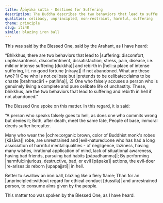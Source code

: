 ```yaml
---
title: Āpāyika sutta - Destined for Suffering
description: The Buddha describes the two behaviors that lead to suffering and rebirth in hell if not abandoned.
qualities: celibacy, unprincipled, non-restraint, harmful, suffering
theme: principle
slug: iti48
simile: blazing iron ball
---
```


This was said by the Blessed One, said by the Arahant, as I have heard:

“Bhikkhus, there are two behaviors that lead to |suffering::discomfort, unpleasantness, discontentment, dissatisfaction, stress, pain, disease, i.e. mild or intense suffering [dukkha]| and rebirth in |hell::a place of intense suffering, lit. no good fortune [niraya]| if not abandoned. What are these two? 1) One who is not celibate but |pretends to be celibate::claims to be chaste [brahmacārī + paṭiñña]|, 2) One who falsely accuses a person who is genuinely living a complete and pure celibate life of unchastity. These, bhikkhus, are the two behaviors that lead to suffering and rebirth in hell if not abandoned.”

The Blessed One spoke on this matter. In this regard, it is said:

“A person who speaks falsely goes to hell,
as does one who commits wrong but denies it;
Both, after death, meet the same fate,
People of base, immoral deeds suffer hereafter.

Many who wear the |ochre::organic brown, color of Buddhist monk's robes [kāsāva]| robe,
are unrestrained and |evil-natured::one who has had a long association of harmful mental qualities - of negligence, laziness, having many wishes, irrational application of mind, lack of situational awareness, having bad friends, pursuing bad habits [pāpadhamma]|;
By performing |harmful::injurious, destructive, bad, or evil [pāpaka]| actions,
the evil-doer |re-arises::is reborn [upapajjati]| in hell.

Better to swallow an iron ball,
blazing like a fiery flame;
Than for an |unprincipled::without regard for ethical conduct [dussīla]| and unrestrained person,
to consume alms given by the people.

This matter too was spoken by the Blessed One, as I have heard.